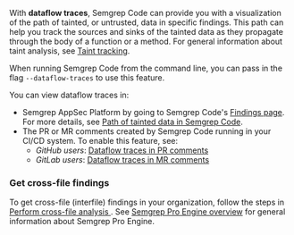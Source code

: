 With **dataflow traces**, Semgrep Code can provide you with a visualization of
the path of tainted, or untrusted, data in specific findings. This path can help
you track the sources and sinks of the tainted data as they propagate through
the body of a function or a method. For general information about taint
analysis, see [Taint tracking](/writing-rules/data-flow/taint-mode).

When running Semgrep Code from the command line, you can pass in the flag
`--dataflow-traces` to use this feature.

You can view dataflow traces in:

- Semgrep AppSec Platform by going to Semgrep Code's [Findings page](https://semgrep.dev/orgs/-/findings?tab=open). For more details, see [Path of tainted data in Semgrep
  Code](/semgrep-code/semgrep-pro-engine-data-flow).
- The PR or MR comments created by Semgrep Code running in your CI/CD system. To enable
  this feature, see:
  - _GitHub users_: [Dataflow traces in PR
    comments](/semgrep-appsec-platform/github-pr-comments/#view-the-path-of-tainted-data-in-pr-comments)
  - _GitLab users_: [Dataflow traces in MR
    comments](/semgrep-appsec-platform/gitlab-mr-comments/#view-the-path-of-tainted-data-in-mr-comments)

### Get cross-file findings

To get cross-file (interfile) findings in your organization, follow the steps in [Perform cross-file analysis
](/semgrep-code/semgrep-pro-engine-intro). See [Semgrep Pro Engine overview](/semgrep-code/semgrep-pro-engine-intro#run-cross-file-analysis-with-semgrep-appsec-platform) for general information about Semgrep Pro Engine.
